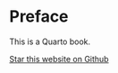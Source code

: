 # Preface {.unnumbered}

This is a Quarto book.

```{=html}
<a class="github-button" href="https://github.com/bastienchassagnol/CCCSTBench-Book" data-icon="octicon-star" data-size="large" data-show-count="true" aria-label="Star this website on Github">Star this website on Github</a><script async defer src="https://buttons.github.io/buttons.js"></script>
```

